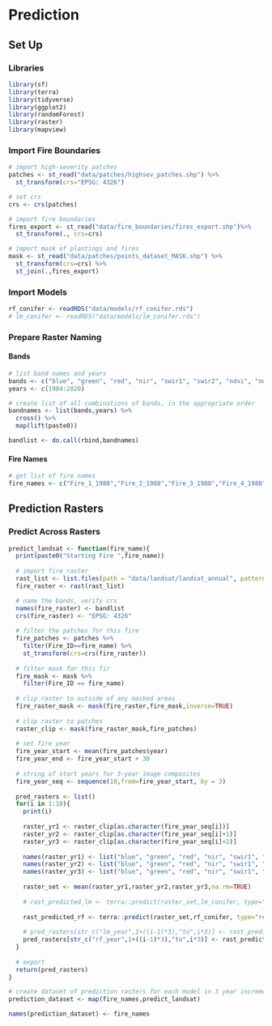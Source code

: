 # Prediction

## Set Up

### Libraries

```r
library(sf)
library(terra)
library(tidyverse)
library(ggplot2)
library(randomForest)
library(raster)
library(mapview)
```

### Import Fire Boundaries

```r
# import high-severity patches
patches <- st_read("data/patches/highsev_patches.shp") %>% 
  st_transform(crs="EPSG: 4326")

# set crs
crs <- crs(patches)

# import fire boundaries
fires_export <- st_read("data/fire_boundaries/fires_export.shp")%>% 
  st_transform(., crs=crs)

# import mask of plantings and fires
mask <- st_read("data/patches/points_dataset_MASK.shp") %>% 
  st_transform(crs=crs) %>% 
  st_join(.,fires_export)
```

### Import Models

```r
rf_conifer <- readRDS("data/models/rf_conifer.rds")
# lm_conifer <- readRDS("data/models/lm_conifer.rds")
```


### Prepare Raster Naming

#### Bands
```r
# list band names and years
bands <- c("blue", "green", "red", "nir", "swir1", "swir2", "ndvi", "ndwi", "nbr", "nbr2", "ndsi", "ndfsi", "evi")
years <- c(1984:2020)

# create list of all combinations of bands, in the appropriate order
bandnames <- list(bands,years) %>%
  cross() %>%
  map(lift(paste0))

bandlist <- do.call(rbind,bandnames)
```

#### Fire Names

```r
# get list of fire names
fire_names <- c("Fire_1_1988","Fire_2_1988","Fire_3_1988","Fire_4_1988","Fire_7_1988","Fire_9_1988","Fire_10_1988","Fire_11_1988","Fire_12_1988","Fire_13_1988","Fire_14_1988","Fire_15_1988","Fire_16_1988","Fire_18_1988","Fire_19_1988","Fire_20_1988","Fire_22_1988","Fire_23_1988","Fire_25_1988","Fire_26_1988","Fire_28_1988","Fire_29_1988","Fire_31_1988","Fire_32_1989","Fire_33_1989","Fire_35_1989","Fire_38_1989","Fire_41_1989","Fire_42_1989","Fire_48_1990","Fire_49_1991","Fire_50_1991","Fire_51_1991","Fire_54_1991")
```


## Prediction Rasters

### Predict Across Rasters

```r
predict_landsat <- function(fire_name){
  print(paste0("Starting Fire ",fire_name))
  
  # import fire raster
  rast_list <- list.files(path = "data/landsat/landsat_annual", pattern=str_c(fire_name,".tif"), all.files=TRUE, full.names=TRUE)
  fire_raster <- rast(rast_list)  

  # name the bands, verify crs
  names(fire_raster) <- bandlist
  crs(fire_raster) <- "EPSG: 4326"
  
  # filter the patches for this fire
  fire_patches <- patches %>% 
    filter(Fire_ID==fire_name) %>% 
    st_transform(crs=crs(fire_raster))
  
  # filter mask for this fir
  fire_mask <- mask %>% 
    filter(Fire_ID == fire_name)
  
  # clip raster to outside of any masked areas
  fire_raster_mask <- mask(fire_raster,fire_mask,inverse=TRUE)
  
  # clip raster to patches
  raster_clip <- mask(fire_raster_mask,fire_patches)
  
  # set fire year
  fire_year_start <- mean(fire_patches$year)
  fire_year_end <- fire_year_start + 30
  
  # string of start years for 3-year image composites
  fire_year_seq <- sequence(10,from=fire_year_start, by = 3)
  
  pred_rasters <- list()
  for(i in 1:10){
    print(i)
    
    raster_yr1 <- raster_clip[as.character(fire_year_seq[i])]
    raster_yr2 <- raster_clip[as.character(fire_year_seq[i]+1)]
    raster_yr3 <- raster_clip[as.character(fire_year_seq[i]+2)]
    
    names(raster_yr1) <- list("blue", "green", "red", "nir", "swir1", "swir2", "ndvi", "ndwi", "nbr", "nbr2", "ndsi", "ndfsi", "evi")
    names(raster_yr2) <- list("blue", "green", "red", "nir", "swir1", "swir2", "ndvi", "ndwi", "nbr", "nbr2", "ndsi", "ndfsi", "evi")
    names(raster_yr3) <- list("blue", "green", "red", "nir", "swir1", "swir2", "ndvi", "ndwi", "nbr", "nbr2", "ndsi", "ndfsi", "evi")
    
    raster_set <- mean(raster_yr1,raster_yr2,raster_yr3,na.rm=TRUE)
    
    # rast_predicted_lm <- terra::predict(raster_set,lm_conifer, type="response", se.fit=TRUE, na.rm = TRUE,filename = str_c("data/prediction_rasters/",fire_name,"_lm_year",1+((i-1)*3),"to",i*3,".tif"))
    
    rast_predicted_rf <- terra::predict(raster_set,rf_conifer, type="response", se.fit=TRUE, na.rm = TRUE,filename = str_c("data/prediction_rasters/",fire_name,"_rf_year",1+((i-1)*3),"to",i*3,".tif"))
    
    # pred_rasters[str_c("lm_year",1+((i-1)*3),"to",i*3)] <- rast_predicted_lm
    pred_rasters[str_c("rf_year",1+((i-1)*3),"to",i*3)] <- rast_predicted_rf
  }
  
  # export
  return(pred_rasters)
}
```

```r
# create dataset of prediction rasters for each model in 3 year increments
prediction_dataset <- map(fire_names,predict_landsat)

names(prediction_dataset) <- fire_names
```
